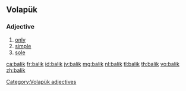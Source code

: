 {{also|balık|Balık|balík}}
==Volapük==

===Adjective===
{{head|vo|adjectives}}

# [[only]]
# [[simple]]
# [[sole]]

[[Category:Volapük adjectives]]

[[ca:balik]]
[[fr:balik]]
[[id:balik]]
[[jv:balik]]
[[mg:balik]]
[[nl:balik]]
[[tl:balik]]
[[th:balik]]
[[vo:balik]]
[[zh:balik]]